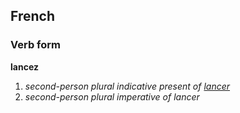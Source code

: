 ==French==
===Verb form===
'''lancez'''

# ''second-person plural indicative present of [[lancer]]''
# ''second-person plural imperative of lancer''
